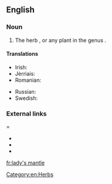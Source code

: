 ==English==

===Noun===
{{en-noun|head=[[lady]][['s]] [[mantle]]}}

# The herb {{taxlink|Alchemilla vulgaris|species|noshow=1}}, or any plant in the genus {{taxlink|Alchemilla|genus|noshow=1}}.

====Translations====
{{trans-top|a herb}}
* Irish: {{t|ga|dearna Mhuire|f}}
* Jèrriais: {{t|roa-jer|pentecôte|f}}
* Romanian: {{t+|ro|crețișoară|f}}
{{trans-mid}}
* Russian: {{t+|ru|манже́тка|f|sc=Cyrl|tr=manžétka}}
* Swedish: {{t|sv|daggkåpa|c}}
{{trans-bottom}}

===External links====
* {{pedia|Alchemilla}}
* {{specieslite|Alchemilla}}
* {{comcatlite|Alchemilla vulgaris}}

[[Category:en:Herbs]]

[[fr:lady's mantle]]